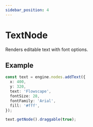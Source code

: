 ```yaml
---
sidebar_position: 4
---
```


# TextNode

Renders editable text with font options.

## Example

```ts
const text = engine.nodes.addText({
  x: 400,
  y: 320,
  text: 'Flowscape',
  fontSize: 28,
  fontFamily: 'Arial',
  fill: '#fff',
});

text.getNode().draggable(true);
```
